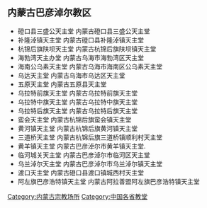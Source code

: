 == 内蒙古巴彦淖尔教区 ==

*磴口县三盛公天主堂 内蒙古磴口县三盛公天主堂
*补隆淖镇天主堂 内蒙古磴口县补隆淖镇天主堂
*杭锦后旗陕坝天主堂 内蒙古杭锦后旗陕坝镇天主堂
*海勃湾天主办堂 内蒙古乌海市海勃湾区天主堂
*海南公乌素天主堂 内蒙古乌海市海南区公乌素天主堂 
*乌达天主堂 内蒙古乌海市乌达区天主堂
*五原天主堂 内蒙古五原县天主堂
*乌拉特前旗天主堂 内蒙古乌拉特前旗天主堂
*乌拉特中旗天主堂 内蒙古乌拉特中旗天主堂
*乌拉特后旗天主堂 内蒙古乌拉特后旗天主堂
*蛮会天主堂  内蒙古杭锦后旗蛮会镇天主堂
*黄河镇天主堂  内蒙古杭锦后旗黄河镇天主堂
*三道桥天主堂  内蒙古杭锦后旗三道桥镇顺利村天主堂
*黄羊镇天主堂 内蒙古巴彦淖尔市黄羊镇天主堂.
*临河城关天主堂 内蒙古巴彦淖尔市临河区天主堂
*乌兰淖尔天主堂 内蒙古巴彦淖尔市乌兰淖尔镇天主堂
*渡口天主堂  内蒙古磴口县渡口镇城西村天主堂
*阿左旗巴彦浩特镇天主堂   内蒙古阿拉善盟阿左旗巴彦浩特镇天主堂

[[Category:内蒙古宗教场所|Category:内蒙古宗教场所]]
[[Category:中国各省教堂|Category:中国各省教堂]]
